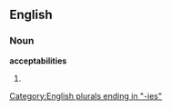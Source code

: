 ==English==

===Noun===
'''acceptabilities'''

# {{plural of|[[acceptability]]}}

[[Category:English plurals ending in "-ies"]]